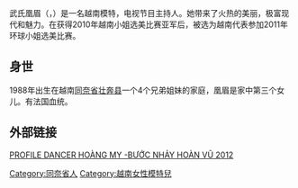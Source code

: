 {{blpunsourced|time=2015-01-18T05:22:24+00:00}}

武氏凰眉（{{lang-vi|Vũ Thị Hoàng My}}，{{bd|1988年|11月13日||}}）是一名越南模特，电视节目主持人。她带来了火热的美丽，极富现代和魅力。在获得2010年越南小姐选美比赛亚军后，被选为越南代表参加2011年环球小姐选美比赛。

== 身世 ==
1988年出生在越南[[同奈省|同奈省]][[壮奔县|壮奔县]]一个4个兄弟姐妹的家庭，凰眉是家中第三个女儿。有法国血统。

==外部链接==
{{Commonscat|Vũ Hoàng My|Vũ Hoàng My}}
[http://tochuchoithao.com/profile-dancer-hoang-my-buoc-nhay-hoan-vu-2012 PROFILE DANCER HOÀNG MY -BƯỚC NHẢY HOÀN VŨ 2012] {{Wayback|url=http://tochuchoithao.com/profile-dancer-hoang-my-buoc-nhay-hoan-vu-2012 |date=20160305042205 }}

[[Category:同奈省人|Category:同奈省人]]
[[Category:越南女性模特兒|Category:越南女性模特兒]]